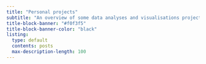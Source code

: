 ```yaml
---
title: "Personal projects"
subtitle: "An overview of some data analyses and visualisations projects that I have worked on in my spare time."
title-block-banner: "#f0f3f5"
title-block-banner-color: "black"
listing:
  type: default
  contents: posts
  max-description-length: 100
---
```

